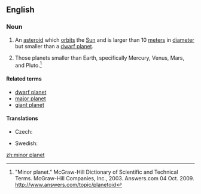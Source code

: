==English==

===Noun===
{{wikipedia}}
{{en-noun|sg=[[minor]] [[planet]]}}

# {{astronomy}} An [[asteroid]] which [[orbit]]s the [[Sun]] and is larger than 10 [[meter]]s in [[diameter]] but smaller than a [[dwarf planet]].
# {{astronomy}} Those planets smaller than Earth, specifically Mercury, Venus, Mars, and Pluto.<ref>"Minor planet." McGraw-Hill Dictionary of Scientific and Technical Terms. McGraw-Hill Companies, Inc., 2003. Answers.com 04 Oct. 2009. http://www.answers.com/topic/planetoid</ref>

====Related terms====
* [[dwarf planet]]
* [[major planet]]
* [[giant planet]]

====Translations====
{{trans-top|celestial body}}
* Czech: {{t-|cs|planetka|f}}
{{trans-mid}}
* Swedish: {{t-|sv|småplanet|c}}
{{trans-bottom}}

[[zh:minor planet]]